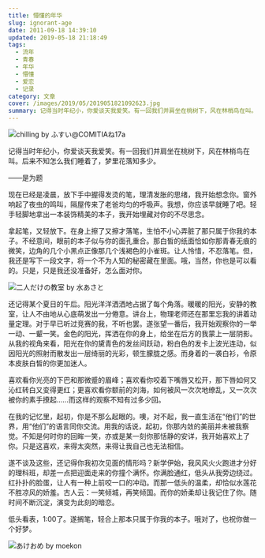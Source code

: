 ```yaml
---
title: 懵懂的年华
slug: ignorant-age
date: 2011-09-18 14:39:10
updated: 2019-05-18 21:18:49
tags:
  - 流年
  - 青春
  - 年华
  - 懵懂
  - 爱恋
  - 记录
category: 文章
cover: /images/2019/05/2019051821092623.jpg
summary: 记得当时年纪小，你爱谈天我爱笑。有一回我们并肩坐在桃树下，风在林梢鸟在叫。后来不知怎么我们睡着了，梦里花落知多少。
---
```


![chilling by ふすい@COMITIAね17a](/images/2019/05/2019051821154097.jpg)

<NeteasePlayer id={454182} />

记得当时年纪小，你爱谈天我爱笑。有一回我们并肩坐在桃树下，风在林梢鸟在叫。后来不知怎么我们睡着了，梦里花落知多少。

——是为题

现在已经是凌晨，放下手中握得发烫的笔，理清发胀的思绪，我开始想念你。窗外响起了夜虫的鸣叫，隔屋传来了老爸均匀的呼吸声。我想，你应该早就睡了吧。轻手轻脚地拿出一本装饰精美的本子，我开始埋藏对你的不尽思念。

拿起笔，又轻放下。在身上擦了又擦才落笔，生怕不小心弄脏了那只属于你我的本子。不经意间，眼前的本子似与你的面孔重合。那白皙的纸面恰如你那青春无痕的微笑，边角的几个小黑点正像那几个浅褐色的小雀斑。让人怜惜，不忍落笔。但，我还是写下一段文字，将一个不为人知的秘密藏在里面。哦，当然，你也是可以看的。只是，只是我还没准备好，怎么面对你。

![二人だけの教室 by 水あさと](/images/2019/05/2019051821153851.jpg)

还记得某个夏日的午后。阳光洋洋洒洒地占据了每个角落。暖暖的阳光，安静的教室，让人不由地从心底萌发出一分倦意。讲台上，物理老师还在那里忘我的讲着动量定理。对于早已听过竞赛的我，不听也罢。遂张望一番后，我开始观察你的一举一动、一颦一笑。金色的阳光，挥洒在你的身上，给坐在后方的我蒙上一层阴影。从我的视角来看，阳光在你的黛青色的发丝间跃动，粉白色的发卡上波光连动，似因阳光的照射而散发出一层绮丽的光彩，顿生朦胧之感。而身着的一袭白衫，令原本皮肤白皙的你更加迷人。

喜欢看你光亮的下巴和那微蹙的眉峰；喜欢看你咬着下嘴唇又松开，那下唇如何又沁红转白又变得更红；更喜欢看你额前的刘海，如何被风一次次地缭乱，又一次次被你的素手撩起……而这样的观察不知有过多少回。

在我的记忆里，起初，你是不那么起眼的。噢，对不起，我一直生活在“他们”的世界，用“他们”的语言同你交流。用我的话说，起初，你那内敛的美丽并未被我察觉。不知是何时你的回眸一笑，亦或是某一刻你那恬静的安详，我开始喜欢上了你。只是这喜欢，来得太突然，来得让我自己也无法相信。

遂不谈及这些，还记得你我初次见面的情形吗？新学伊始，我风风火火跑进才分好的理科班，却差一点把迎面走来的你撞个满怀。你满脸通红，低头从我旁边绕过。红扑扑的脸蛋，让人有一种上前咬一口的冲动。而那一低头的温柔，却恰似水莲花不胜凉风的娇羞。古人云：一笑倾城，再笑倾国。而你的娇柔却让我记住了你。随时间不断沉淀，演变为此刻的暗恋。

低头看表，1:00了。遂搁笔，轻合上那本只属于你我的本子。哦对了，也祝你做一个好梦。

![あけおめ by moekon](/images/2019/05/2019051821154311.jpg)
